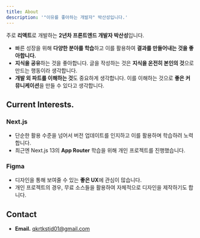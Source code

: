 ```yaml
---
title: About
description: '"이유를 좋아하는 개발자" 박산성입니다.'
---
```


주로 **리액트**로 개발하는 **2년차 프론트엔드 개발자 박산성**입니다.

- 빠른 성장을 위해 **다양한 분야를 학습**하고 이를 활용하여 **결과를 만들어내는 것을 좋아합니다.**
- **지식을 공유**하는 것을 좋아합니다. 글을 작성하는 것은 **지식을 온전히 본인의 것**으로 만드는 행동이라 생각합니다.
- **개발 외 파트를 이해하는 것**도 중요하게 생각합니다. 이를 이해하는 것으로 **좋은 커뮤니케이션**을 만들 수 있다고 생각합니다.

## Current Interests.

### Next.js

- 단순한 활용 수준을 넘어서 버전 업데이트를 인지하고 이를 활용하며 학습하려 노력합니다.
- 최근엔 Next.js 13의 **App Router** 학습을 위해 개인 프로젝트를 진행했습니다.

### Figma

- 디자인을 통해 보여줄 수 있는 **좋은 UX**에 관심이 많습니다.
- 개인 프로젝트의 경우, 무료 소스들을 활용하여 자체적으로 디자인을 제작하기도 합니다.

## Contact

- **Email.** qkrtkstjd01@gmail.com
